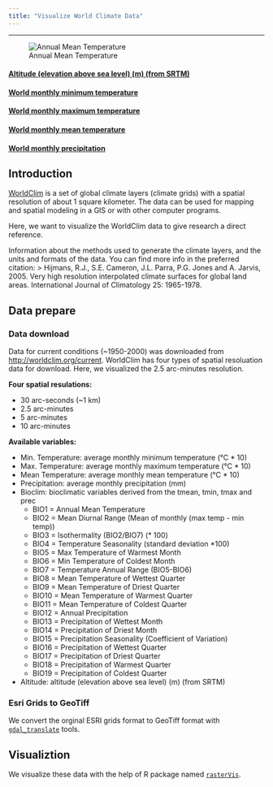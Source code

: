 ```yaml
---
title: "Visualize World Climate Data"
---
```


-------------

![Annual Mean Temperature](images/bio_1.png)

#### [Altitude (elevation above sea level) (m) (from SRTM)](alt.html)
#### [World monthly minimum temperature](tmin.html)
#### [World monthly maximum temperature](tmax.html)
#### [World monthly mean temperature](tmean.html)
#### [World monthly precipitation](tmean.html)


## Introduction
[WorldClim](www.worldclim.org) is a set of global climate layers (climate grids) with a spatial resolution of about 1 square kilometer. The data can be used for mapping and spatial modeling in a GIS or with other computer programs. 

Here, we want to visualize the WorldClim data to give research a direct reference.

Information about the methods used to generate the climate layers, and the units and formats of the data. You can find more info in the preferred citation:
> Hijmans, R.J., S.E. Cameron, J.L. Parra, P.G. Jones and A. Jarvis, 2005. Very high resolution interpolated climate surfaces for global land areas. International Journal of Climatology 25: 1965-1978.

## Data prepare
### Data download
Data for current conditions (~1950-2000) was downloaded from [http://worldclim.org/current](http://worldclim.org/current). WorldClim has four types of spatial resoluation data for download. Here, we visualized the 2.5 arc-minutes resolution.

**Four spatial resulations:**

- 30 arc-seconds (~1 km)
- 2.5 arc-minutes
- 5 arc-minutes
- 10 arc-minutes

**Available variables:**

- Min. Temperature: average monthly minimum  temperature (°C * 10)
- Max. Temperature: average monthly maximum temperature (°C * 10)
- Mean Temperature: average monthly mean temperature (°C * 10)
- Precipitation: average monthly precipitation (mm)
- Bioclim: bioclimatic variables derived from the tmean, tmin, tmax and prec
  - BIO1 = Annual Mean Temperature
  - BIO2 = Mean Diurnal Range (Mean of monthly (max temp - min temp))
  - BIO3 = Isothermality (BIO2/BIO7) (* 100)
  - BIO4 = Temperature Seasonality (standard deviation *100)
  - BIO5 = Max Temperature of Warmest Month
  - BIO6 = Min Temperature of Coldest Month
  - BIO7 = Temperature Annual Range (BIO5-BIO6)
  - BIO8 = Mean Temperature of Wettest Quarter
  - BIO9 = Mean Temperature of Driest Quarter
  - BIO10 = Mean Temperature of Warmest Quarter
  - BIO11 = Mean Temperature of Coldest Quarter
  - BIO12 = Annual Precipitation
  - BIO13 = Precipitation of Wettest Month
  - BIO14 = Precipitation of Driest Month
  - BIO15 = Precipitation Seasonality (Coefficient of Variation)
  - BIO16 = Precipitation of Wettest Quarter
  - BIO17 = Precipitation of Driest Quarter
  - BIO18 = Precipitation of Warmest Quarter
  - BIO19 = Precipitation of Coldest Quarter
- Altitude: altitude (elevation above sea level) (m) (from SRTM)


### Esri Grids to GeoTiff
We convert the orginal ESRI grids format to GeoTiff format with [`gdal_translate`](http://www.gdal.org/gdal_translate.html) tools.

## Visualiztion
We visualize these data with the help of R package named [`rasterVis`](https://github.com/oscarperpinan/rastervis).

<script src="https://gist.github.com/Jianghao/7f1fbc9b58586867fa22.js"></script>





